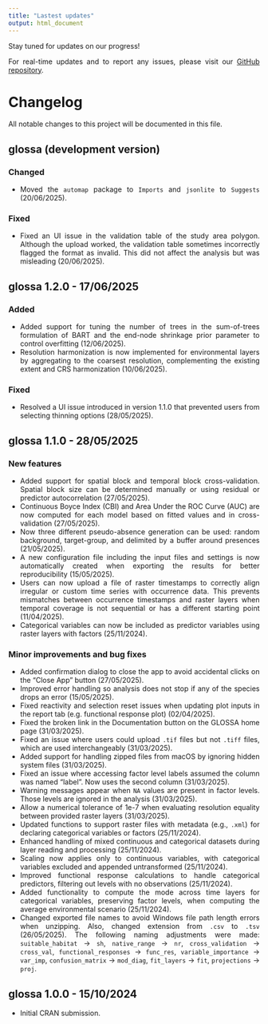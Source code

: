 ```yaml
---
title: "Lastest updates"
output: html_document
---
```


<style>
body {
text-align: justify}
</style>

Stay tuned for updates on our progress!

For real-time updates and to report any issues, please visit our <a href="https://github.com/iMARES-group/glossa" target="_blank">GitHub repository</a>.

# Changelog

All notable changes to this project will be documented in this file.

## glossa (development version)

### Changed

* Moved the `automap` package to `Imports` and `jsonlite` to `Suggests` (20/06/2025).

### Fixed

* Fixed an UI issue in the validation table of the study area polygon. Although the upload worked, the validation table sometimes incorrectly flagged the format as invalid. This did not affect the analysis but was misleading (20/06/2025).

## glossa 1.2.0 - 17/06/2025

### Added

* Added support for tuning the number of trees in the sum-of-trees formulation of BART and the end-node shrinkage prior parameter to control overfitting (12/06/2025).
* Resolution harmonization is now implemented for environmental layers by aggregating to the coarsest resolution, complementing the existing extent and CRS harmonization (10/06/2025).

### Fixed

* Resolved a UI issue introduced in version 1.1.0 that prevented users from selecting thinning options (28/05/2025).

## glossa 1.1.0 - 28/05/2025

### New features

* Added support for spatial block and temporal block cross-validation. Spatial block size can be determined manually or using residual or predictor autocorrelation (27/05/2025).
* Continuous Boyce Index (CBI) and Area Under the ROC Curve (AUC) are now computed for each model based on fitted values and in cross-validation (27/05/2025).
* Now three different pseudo-absence generation can be used: random background, target-group, and delimited by a buffer around presences (21/05/2025).
* A new configuration file including the input files and settings is now automatically created when exporting the results for better reproducibility (15/05/2025).
* Users can now upload a file of raster timestamps to correctly align irregular or custom time series with occurrence data. This prevents mismatches between occurrence timestamps and raster layers when temporal coverage is not sequential or has a different starting point (11/04/2025).
* Categorical variables can now be included as predictor variables using raster layers with factors (25/11/2024).

### Minor improvements and bug fixes

* Added confirmation dialog to close the app to avoid accidental clicks on the "Close App" button (27/05/2025).
* Improved error handling so analysis does not stop if any of the species drops an error (15/05/2025).
* Fixed reactivity and selection reset issues when updating plot inputs in the report tab (e.g. functional response plot) (02/04/2025).
* Fixed the broken link in the Documentation button on the GLOSSA home page (31/03/2025).
* Fixed an issue where users could upload `.tif` files but not `.tiff` files, which are used interchangeably (31/03/2025).
* Added support for handling zipped files from macOS by ignoring hidden system files (31/03/2025).
* Fixed an issue where accessing factor level labels assumed the column was named "label". Now uses the second column (31/03/2025).
* Warning messages appear when `NA` values are present in factor levels. Those levels are ignored in the analysis (31/03/2025).
* Allow a numerical tolerance of 1e-7 when evaluating resolution equality between provided raster layers (31/03/2025).
* Updated functions to support raster files with metadata (e.g., `.xml`) for declaring categorical variables or factors (25/11/2024).
* Enhanced handling of mixed continuous and categorical datasets during layer reading and processing (25/11/2024).
* Scaling now applies only to continuous variables, with categorical variables excluded and appended untransformed (25/11/2024).
* Improved functional response calculations to handle categorical predictors, filtering out levels with no observations (25/11/2024).
* Added functionality to compute the mode across time layers for categorical variables, preserving factor levels, when computing the average environmental scenario (25/11/2024).
* Changed exported file names to avoid Windows file path length errors when unzipping. Also, changed extension from `.csv` to `.tsv` (26/05/2025). The following naming adjustments were made: `suitable_habitat` -> `sh`, `native_range` -> `nr`, `cross_validation` -> `cross_val`, `functional_responses` -> `func_res`, `variable_importance` -> `var_imp`, `confusion_matrix` -> `mod_diag`, `fit_layers` -> `fit`, `projections` -> `proj`.

## glossa 1.0.0 - 15/10/2024

* Initial CRAN submission.
